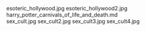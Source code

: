     
<PopImage className="sm:float-right clear-right m-auto sm:m-1 sm:ml-4" src={JPG_esoteric_hollywood_jpg} width={384} alt="esoteric_hollywood.jpg">
	esoteric_hollywood.jpg
</PopImage>
<PopImage className="sm:float-left clear-left m-auto sm:m-1 sm:mr-4" src={JPG_esoteric_hollywood2_jpg} width={384} alt="esoteric_hollywood2.jpg">
	esoteric_hollywood2.jpg
</PopImage>
<div className="w-full md:max-w-[80rem] float-right italic">
	<MD_harry_potter_carnivals_of_life_and_death_md />
	harry_potter_carnivals_of_life_and_death.md
</div>
<PopImage className="sm:float-right clear-right m-auto sm:m-1 sm:ml-4" src={JPG_sex_cult_jpg} width={384} alt="sex_cult.jpg">
	sex_cult.jpg
</PopImage>
<PopImage className="sm:float-left clear-left m-auto sm:m-1 sm:mr-4" src={JPG_sex_cult2_jpg} width={384} alt="sex_cult2.jpg">
	sex_cult2.jpg
</PopImage>
<PopImage className="sm:float-right clear-right m-auto sm:m-1 sm:ml-4" src={JPG_sex_cult3_jpg} width={384} alt="sex_cult3.jpg">
	sex_cult3.jpg
</PopImage>
<PopImage className="sm:float-left clear-left m-auto sm:m-1 sm:mr-4" src={JPG_sex_cult4_jpg} width={384} alt="sex_cult4.jpg">
	sex_cult4.jpg
</PopImage>
